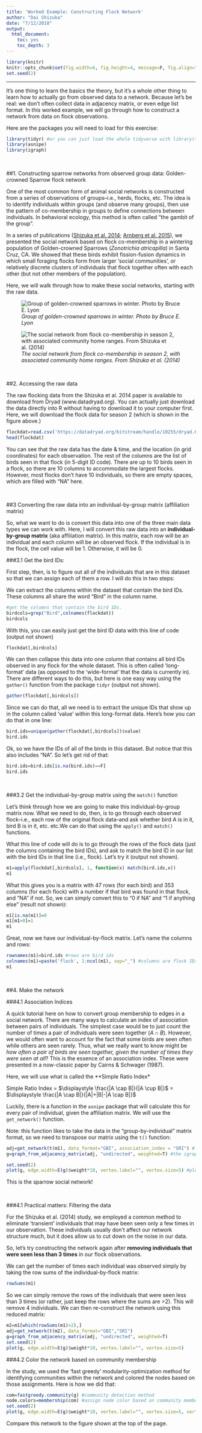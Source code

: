 ```yaml
---
title: 'Worked Example: Constructing Flock Network'
author: "Dai Shizuka"
date: "7/12/2018"
output: 
  html_document:
    toc: yes
    toc_depth: 3
---
```

```r
library(knitr)
knitr::opts_chunk$set(fig.width=6, fig.height=4, message=F, fig.align="center") 
set.seed(2)
```

-----

It's one thing to learn the basics the theory, but it's a whole other thing to learn how to actually go from observed data to a network. Because let's be real: we don't often collect data in adjacency matrix, or even edge list format. In this worked example, we will go through how to construct a network from data on flock observations.

Here are the packages you will need to load for this exercise:
```r
library(tidyr) #or you can just load the whole tidyverse with library(tidyverse)
library(asnipe)
library(igraph)
```

<br>

##1. Constructing sparrow networks from observed group data: Golden-crowned Sparrow flock network


One of the most common form of animal social networks is constructed from a series of observations of groups--i.e., herds, flocks, etc. The idea is to identify individuals within groups (and observe many groups), then use the pattern of co-membership in groups to define connections between individuals. In behavioral ecology, this method is often called "the gambit of the group". 

In a series of publications ([Shizuka et al. 2014](https://onlinelibrary.wiley.com/doi/abs/10.1111/ele.12304); [Arnberg et al. 2015](https://onlinelibrary.wiley.com/doi/abs/10.1111/mec.13366)), we presented the social network based on flock co-membership in a wintering population of Golden-crowned Sparrows (*Zonotrichia atricapilla*) in Santa Cruz, CA. We showed that these birds exhibit fission-fusion dynamics in which small foraging flocks form from larger 'social communities', or relatively discrete clusters of individuals that flock together often with each other (but not other members of the population).

Here, we will walk through how to make these social networks, starting with the raw data.

![*Group of golden-crowned sparrows in winter. Photo by Bruce E. Lyon*](./assets/images/sparrowflock_BEL.jpg)

![*The social network from flock co-membership in season 2, with associated community home ranges. From Shizuka et al. (2014)*](./assets/images/Shizuka2014_season2.png)

<br>

##2. Accessing the raw data

The raw flocking data from the Shizuka et al. 2014 paper is available to download from Dryad (www.datadryad.org). You can actually just download the data directly into R without having to download it to your computer first. Here, we will download the flock data for season 2 (which is shown in the figure above.)

```r
flockdat=read.csv('https://datadryad.org/bitstream/handle/10255/dryad.63925/Flock_Season2_Dryad.csv')
head(flockdat)
```

You can see that the raw data has the date & time, and the location (in grid coordinates) for each observation. The rest of the columns are the list of birds seen in that flock (in 5-digit ID code). There are up to 10 birds seen in a flock, so there are 10 columns to accommodate the largest flocks. However, most flocks don't have 10 individuals, so there are empty spaces, which are filled with "NA" here. 

<br>

##3 Converting the raw data into an individual-by-group matrix (affiliation matrix)

So, what we want to do is convert this data into one of the three main data types we can work with. Here, I will convert this raw data into an **individual-by-group matrix** (aka affiliation matrix). In this matrix, each row will be an individual and each column will be an observed flock. If the individual is in the flock, the cell value will be 1. Otherwise, it will be 0. 

###3.1 Get the bird IDs:

First step, then, is to figure out all of the individuals that are in this dataset so that we can assign each of them a row. I will do this in two steps:

We can extract the columns within the dataset that contain the bird IDs. These columns all share the word "Bird" in the column name. 

```r
#get the columns that contain the bird IDs.
birdcols=grep("Bird",colnames(flockdat))
birdcols
```

With this, you can easily just get the bird ID data with this line of code (output not shown)
```r
flockdat[,birdcols]
```

We can then collapse this data into one column that contains all bird IDs observed in any flock for the whole dataset. This is often called 'long-format' data (as opposed to the 'wide-format' that the data is currently in). There are different ways to do this, but here is one easy way using the `gather()` function from the package `tidyr` (output not shown). 

```r
gather(flockdat[,birdcols])
```

Since we can do that, all we need is to extract the unique IDs that show up in the column called 'value' within this long-format data. Here's how you can do that in one line:
```r
bird.ids=unique(gather(flockdat[,birdcols])$value)
bird.ids
```

Ok, so we have the IDs of all of the birds in this dataset. But notice that this also includes "NA". So let's get rid of that:
```r
bird.ids=bird.ids[is.na(bird.ids)==F]
bird.ids
```

<br>

###3.2 Get the individual-by-group matrix using the `match()` function

Let's think through how we are going to make this individual-by-group matrix now. What we need to do, then, is to go through each observed flock--i.e., each row of the original flock data--and ask whether bird A is in it, bird B is in it, etc. etc.We can do that using the `apply()` and `match()` functions. 

What this line of code will do is to go through the rows of the flock data (just the columns containing the bird IDs), and ask to match the bird ID in our list with the bird IDs in that line (i.e., flock). Let's try it (output not shown).

```r
m1=apply(flockdat[,birdcols], 1, function(x) match(bird.ids,x))
m1
```

What this gives you is a matrix with 47 rows (for each bird) and 353 columns (for each flock) with a number if that bird was found in that flock, and "NA" if not. So, we can simply convert this to "0 if NA" and "1 if anything else" (result not shown):

```r
m1[is.na(m1)]=0
m1[m1>0]=1
m1
```

Great, now we have our individual-by-flock matrix. Let's name the columns and rows:
```r
rownames(m1)=bird.ids #rows are bird ids
colnames(m1)=paste('flock', 1:ncol(m1), sep="_") #columns are flock IDs (just "flock_#")
m1
```

<br>

##4. Make the network

###4.1 Association Indices

A quick tutorial here on how to convert group membership to edges in a social network. There are many ways to calculate an index of association between pairs of individuals. The simplest case would be to just count the number of times a pair of individuals were seen together ($A \cap B$). However, we would often want to account for the fact that some birds are seen often while others are seen rarely. Thus, what we really want to know might be *how often a pair of birds are seen together, given the number of times they were seen at all*? This is the essence of an association index. These were presented in a now-classic paper by Cairns & Schwager (1987). 

Here, we will use what is called the **Simple Ratio Index*

Simple Ratio Index = $\displaystyle \frac{|A \cap B|}{|A \cup B|}$ = $\displaystyle \frac{|A \cap B|}{|A|+|B|-|A \cap B|}$

Luckily, there is a function in the `asnipe` package that will calculate this for every pair of individual, given the affiliation matrix. We will use the `get_network()` function. 

Note: this function likes to take the data in the "group-by-individual" matrix format, so we need to transpose our matrix using the `t()` function: 

```r
adj=get_network(t(m1), data_format="GBI", association_index = "SRI") # the adjacency matrix
g=graph_from_adjacency_matrix(adj, "undirected", weighted=T) #the igraph object

set.seed(2)
plot(g, edge.width=E(g)$weight*10, vertex.label="", vertex.size=5) #plot it
```

This is the sparrow social network!

<br>

###4.1 Practical matters: Filtering the data

For the Shizuka et al. (2014) study, we employed a common method to eliminate 'transient' individuals that may have been seen only a few times in our observation. These individuals usually don't affect our network structure much, but it does allow us to cut down on the noise in our data. 

So, let's try constructing the network again after **removing individuals that were seen less than 3 times** in our flock observations. 

We can get the number of times each individual was observed simply by taking the row sums of the individual-by-flock matrix:
```r
rowSums(m1)
```

So we can simply remove the rows of the individuals that were seen less than 3 times (or rather, just keep the rows where the sums are >2). This will remove 4 individuals. We can then re-construct the network using this reduced matrix:
```r
m2=m1[which(rowSums(m1)>2),]
adj=get_network(t(m2), data_format="GBI","SRI")
g=graph_from_adjacency_matrix(adj, "undirected", weighted=T)
set.seed(2)
plot(g, edge.width=E(g)$weight*10, vertex.label="", vertex.size=5)
```

###4.2 Color the network based on community membership

In the study, we used the 'fast greedy' modularity-optimization method for identifying communities within the network and colored the nodes based on those assignments. Here is how we did that:


```r
com=fastgreedy.community(g) #community detection method
node.colors=membership(com) #assign node color based on community membership
set.seed(2)
plot(g, edge.width=E(g)$weight*10, vertex.label="", vertex.size=5, vertex.color=node.colors)
```

Compare this network to the figure shown at the top of the page. 

